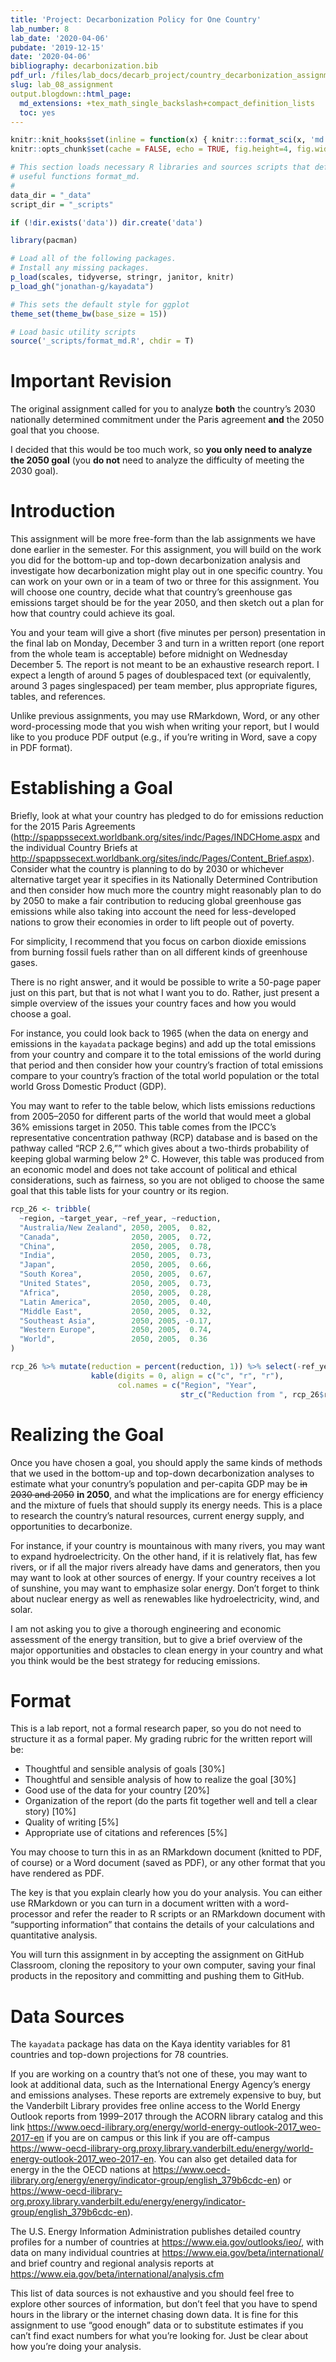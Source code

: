 ```yaml
---
title: 'Project: Decarbonization Policy for One Country'
lab_number: 8
lab_date: '2020-04-06'
pubdate: '2019-12-15'
date: '2020-04-06'
bibliography: decarbonization.bib
pdf_url: /files/lab_docs/decarb_project/country_decarbonization_assignment.pdf
slug: lab_08_assignment
output.blogdown::html_page:
  md_extensions: +tex_math_single_backslash+compact_definition_lists
  toc: yes
---
```

```r
knitr::knit_hooks$set(inline = function(x) { knitr:::format_sci(x, 'md')})
knitr::opts_chunk$set(cache = FALSE, echo = TRUE, fig.height=4, fig.width=7)

# This section loads necessary R libraries and sources scripts that define
# useful functions format_md.
#
data_dir = "_data"
script_dir = "_scripts"

if (!dir.exists('data')) dir.create('data')

library(pacman)

# Load all of the following packages.
# Install any missing packages.
p_load(scales, tidyverse, stringr, janitor, knitr)
p_load_gh("jonathan-g/kayadata")

# This sets the default style for ggplot
theme_set(theme_bw(base_size = 15))

# Load basic utility scripts
source('_scripts/format_md.R', chdir = T)
```
# Important Revision

The original assignment called for you to analyze **both** the country's 
2030 nationally determined commitment under the Paris agreement **and**
the 2050 goal that you choose. 

I decided that this would be too much work, so **you only need to analyze the
2050 goal** (you **do not** need to analyze the difficulty of meeting the
2030 goal).

# Introduction

This assignment will be more free-form than the lab assignments we have done
earlier in the semester.
For this assignment, you will build on the work you did for the bottom-up and
top-down decarbonization analysis and investigate how decarbonization might
play out in one specific country.
You can work on your own or in a team of two or three for this assignment.
You will choose one country, decide what that country's greenhouse gas
emissions target should be for the year 2050, and then sketch out a plan for
how that country could achieve its goal.

You and your team will give a short (five minutes per person) presentation in
the final lab on Monday, December 3 and turn in a written report (one report
from the whole team is acceptable)
before midnight on Wednesday December 5.
The report is not meant to be an exhaustive research report. I expect a length
of around 5 pages of doublespaced
text (or equivalently, around 3 pages singlespaced)
per team
member, plus appropriate figures, tables, and references.

Unlike previous assignments, you may use RMarkdown, Word, or any other
word-processing mode that you wish when writing your report, but I would like
to you produce PDF output (e.g., if you're writing in Word, save a copy in PDF
format).

# Establishing a Goal

Briefly, look at what your country has pledged to do for emissions reduction
for the 2015 Paris Agreements
(<http://spappssecext.worldbank.org/sites/indc/Pages/INDCHome.aspx> and the
individual Country Briefs at 
<http://spappssecext.worldbank.org/sites/indc/Pages/Content_Brief.aspx>).
Consider what the country is planning to do by 2030 or whichever alternative
target year it specifies in its Nationally Determined Contribution and
then consider how much more the country might reasonably plan to do by
2050 to make a fair contribution to reducing global greenhouse gas emissions
while also taking into account the need for less-developed nations to
grow their economies in order to lift people out of poverty.

For simplicity, I recommend that you focus on carbon dioxide emissions from
burning fossil fuels rather than on all different kinds of greenhouse gases.

There is no right answer, and it would be possible to write a 50-page
paper just on this part, but that is not what I want you to do.
Rather, just present a simple overview of the issues your country faces and how
you would choose a goal.

For instance, you could look back to 1965 (when the data on energy and emissions
in the `kayadata` package begins) and add up the total emissions from your
country and compare it to the total emissions of the world during that period
and then consider how your country's fraction of total emissions compare to your
country's fraction of the total world population or the total world Gross
Domestic Product (GDP).

You may want to refer to the table below, which lists emissions reductions from
2005--2050 for different parts of the world that would meet a global 36%
emissions target in 2050. This table comes from the IPCC's representative
concentration pathway (RCP) database and is based on the pathway called
"RCP 2.6,"" which gives about a two-thirds probability of keeping global warming
below 2&deg; C.
However, this table was produced from an economic model and does not take
account of political and ethical considerations, such as fairness, so you are
not obliged to choose the same goal that this table lists for your country or
its region.

```r
rcp_26 <- tribble(
  ~region, ~target_year, ~ref_year, ~reduction,
  "Australia/New Zealand", 2050, 2005,  0.82,
  "Canada",                2050, 2005,  0.72,
  "China",                 2050, 2005,  0.78,
  "India",                 2050, 2005,  0.73,
  "Japan",                 2050, 2005,  0.66,
  "South Korea",           2050, 2005,  0.67,
  "United States",         2050, 2005,  0.73,
  "Africa",                2050, 2005,  0.28,
  "Latin America",         2050, 2005,  0.40,
  "Middle East",           2050, 2005,  0.32,
  "Southeast Asia",        2050, 2005, -0.17,
  "Western Europe",        2050, 2005,  0.74,
  "World",                 2050, 2005,  0.36
)

rcp_26 %>% mutate(reduction = percent(reduction, 1)) %>% select(-ref_year) %>%
                  kable(digits = 0, align = c("c", "r", "r"),
                        col.names = c("Region", "Year",
                                      str_c("Reduction from ", rcp_26$ref_year[1])))
```

# Realizing the Goal

Once you have chosen a goal, you should apply the same kinds of methods that we
used in the bottom-up and top-down decarbonization analyses to estimate what
your conuntry's population and per-capita GDP may be ~~in 2030 and 2050~~ **in 2050**, and what
the implications are for energy efficiency and the mixture of fuels that should
supply its energy needs. This is a place to research the country's natural
resources, current energy supply, and opportunities to decarbonize.

For instance, if your country is mountainous with many rivers, you may want to
expand hydroelectricity.
On the other hand, if it is relatively flat, has few rivers, or if all the
major rivers already have dams and generators, then you may want to look at
other sources of energy.
If your country receives a lot of sunshine, you may want to emphasize solar
energy.
Don't forget to think about nuclear energy as well as renewables like
hydroelectricity, wind, and solar.

I am not asking you to give a thorough engineering and economic assessment of
the energy transition, but to give a brief overview of the major opportunities
and obstacles to clean energy in your country and what you think would be the
best strategy for reducing emissions.

# Format

This is a lab report, not a formal research paper, so you do not need to
structure it as a formal paper.
My grading rubric for the written report will be:

* Thoughtful and sensible analysis of goals [30%]
* Thoughtful and sensible analysis of how to realize the goal [30%]
* Good use of the data for your country [20%]
* Organization of the report (do the parts fit together well and tell a clear
  story) [10%]
* Quality of writing [5%]
* Appropriate use of citations and references [5%]

You may choose to turn this in as an RMarkdown document (knitted to PDF, of
course) or a Word document (saved as PDF), or any other format that you have
rendered as PDF.

The key is that you explain clearly how you do your analysis.
You can either use RMarkdown or you can turn in a document written with a
word-processor and refer the reader to R scripts or an RMarkdown document
with "supporting information" that contains the details of your calculations
and quantitative analysis.

You will turn this assignment in by accepting the assignment on
GitHub Classroom, cloning the repository to your own computer, saving your
final products in the repository and committing and pushing them to GitHub.

# Data Sources
The `kayadata` package has data on the Kaya identity variables for 81 countries
and top-down projections for 78 countries.

If you are working on a country that's not one of these, you may want to look
at additional data, such as the International Energy Agency's energy and
emissions analyses.
These reports are extremely expensive to buy, but the Vanderbilt Library 
provides free online access to the World Energy Outlook reports from 1999--2017 
through the ACORN library catalog and this link
<https://www.oecd-ilibrary.org/energy/world-energy-outlook-2017_weo-2017-en>
if you are on campus or this link if you are off-campus
<https://www-oecd-ilibrary-org.proxy.library.vanderbilt.edu/energy/world-energy-outlook-2017_weo-2017-en>.
You can also get detailed data for energy in the the OECD nations at
<https://www.oecd-ilibrary.org/energy/energy/indicator-group/english_379b6cdc-en>)
or 
<https://www-oecd-ilibrary-org.proxy.library.vanderbilt.edu/energy/energy/indicator-group/english_379b6cdc-en>).

The U.S. Energy Information Administration
publishes detailed country profiles for a number of countries at 
<https://www.eia.gov/outlooks/ieo/>,
with data on many individual countries at
<https://www.eia.gov/beta/international/>
and brief country and regional analysis reports at
<https://www.eia.gov/beta/international/analysis.cfm>

This list of data sources is not exhaustive and you should feel free to explore
other sources of information, but don't feel that you have to spend hours in the
library or the internet chasing down data. It is fine for this assignment to use
"good enough" data or to substitute estimates if you can't find exact numbers
for what you're looking for.
Just be clear about how you're doing your analysis.

